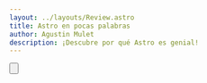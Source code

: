 ```yaml
---
layout: ../layouts/Review.astro
title: Astro en pocas palabras
author: Agustin Mulet
description: ¡Descubre por qué Astro es genial!
---
```




<BusinessInfo
  firm={firms.FTMO}
  hq="Praga 1, Calle Purkynova 2121/3, 110 00, República Checa"
  foundation={215}
  ceo="Otakar Suffner"
/>
<Button text="Crea ahora tu cuenta en FTMO" link={firms.FTMO.link} />
